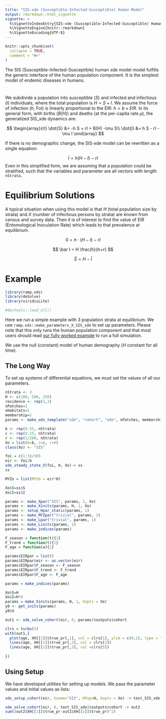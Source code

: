 ```yaml
---
title: "SIS-xde (Susceptible-Infected-Susceptible) Human Model"
output: rmarkdown::html_vignette
vignette: >
  %\VignetteIndexEntry{SIS-xde (Susceptible-Infected-Susceptible) Human Model}
  %\VignetteEngine{knitr::rmarkdown}
  %\VignetteEncoding{UTF-8}
---
```


```r
knitr::opts_chunk$set(
  collapse = TRUE,
  comment = "#>"
)
```

The SIS (Susceptible-Infected-Susceptible) human xde model model fulfills the generic interface of the human population component. It is the simplest model of endemic diseases in humans.

# 

We subdivide a population into susceptible ($S$) and infected and infectious ($I$) individuals, where the total population is $H = S+I.$ We assume the force of infection ($h$, FoI) is linearly proportional to the EIR: $h = b \times EIR.$ In its general form, with births ($B(H)$) and deaths (at the per-capita rate $\mu$), the generalized SIS_xde dynamics are:

$$
\begin{array}{rl}
\dot{S} &= -h S + rI + B(H) -\mu S\\
\dot{I} &= h S  - rI - \mu I
\end{array}
$$

If there is no demographic change, the SIS-xde model can be rewritten as a single equation: 

$$
\dot{I} = h (H-I) - rI
$$
Even in this simplified form, we are assuming that a population could be stratified, such that the variables and parameter are all vectors with length `nStrata.`

# Equilibrium Solutions

A typical situation when using this model is that $H$ (total population size by strata) and $X$ (number of infectious persons by strata) are known from census and survey data. Then it is of interest to find the value of $EIR$ (Entomological Inoculation Rate) which leads to that prevalence at equilibrium.

$$
0 = h \cdot (H-I) - rI 
$$

$$ 
\bar I = H \frac{h}{h+r}
$$

$$
\bar S =  H - \bar I
$$

# Example

```r
library(ramp.xds)
library(deSolve)
library(viridisLite)
```


```r
#devtools::load_all()
```

Here we run a simple example with 3 population strata at equilibrium. We use `ramp.xds::make_parameters_X_SIS_xde` to
set up parameters. Please note that this only runs the human population component and that most users should read [our fully worked example](ex_534.html) to run a full simulation.

We use the null (constant) model of human demography ($H$ constant for all time).

## The Long Way

To set up systems of differential equations, we must set the values of all our parameters. 


```r
nStrata <- 3
H <- c(100, 500, 250)
residence <- rep(1,3) 
nPatches=1
nHabitats=1
membership=1
params <- make_xds_template("xde", "cohort", "ode", nPatches, membership, residence)
```


```r
b <- rep(0.55, nStrata) 
c <- rep(0.15, nStrata) 
r <- rep(1/200, nStrata) 
Xo = list(b=b, c=c, r=r)
class(Xo) <- "SIS"
```


```r
foi = c(1:3)/365 
eir <- foi/b 
xde_steady_state_X(foi, H, Xo)-> ss
ss

MYZo = list(MYZm = eir*H)
```
```r
Xo$S=ss$S
Xo$I=ss$I
```


```r
params <- make_Xpar("SIS", params, 1, Xo)
params <- make_Xinits(params, H, 1, Xo)
params <- setup_Hpar_static(params, 1)
params <- make_MYZpar("trivial", params, 1)
params <- make_Lpar("trivial", params, 1)
params <- make_Linits(params, 1)
params <- make_indices(params)
```

```r
F_season = function(t){1}
F_trend = function(t){1}
F_age = function(a){1}
```

```r
params$EIRpar = list() 
params$EIRpar$eir <- as.vector(eir)
params$EIRpar$F_season <- F_season
params$EIRpar$F_trend <- F_trend
params$EIRpar$F_age <- F_age
```

```r
params = make_indices(params)
```

```r
Xo$S=H 
Xo$I=H*0
params = make_Xinits(params, H, 1, Xopts = Xo)
y0 <- get_inits(params)
y0$X
```



```r
out1 <- xde_solve_cohort(eir, 0, params)$outputs$cohort
```


```r
clrs = turbo(5)
with(out1,{
  plot(age, XH[[1]]$true_pr[,1], col = clrs[1], ylim = c(0,1), type = "l")
  lines(age, XH[[1]]$true_pr[,2], col = clrs[2])
  lines(age, XH[[1]]$true_pr[,3], col =clrs[5])
  
})
```


## Using Setup

We have developed utilities for setting up models. We pass the parameter values and initial values as lists: 

```r
xds_setup_cohort(eir, Xname="SIS", HPop=H, Xopts = Xo) -> test_SIS_xde
```

```r
xde_solve_cohort(eir, 0, test_SIS_xde)$outputs$cohort -> out2
sum((out2$XH[[1]]$true_pr-out1$XH[[1]]$true_pr)^2)
```

